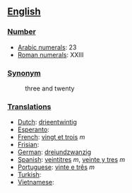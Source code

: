 == [[English]] ==

=== [[Number]] ===

*[[w:Arabic Numerals|Arabic numerals]]: 23
*[[w:Roman numerals|Roman numerals]]: XXIII

=== [[Synonym]] ===
:three and twenty

=== [[Translations]] ===

*[[Dutch]]: [[drieentwintig]]
*[[Esperanto]]:
*[[French]]: [[vingt et trois]] ''m''
*[[Frisian]]:
*[[German]]: [[dreiundzwanzig]]
*[[Spanish]]: [[veintitres]] ''m'', [[veinte y tres]] ''m''
*[[Portuguese]]: [[vinte e três]] ''m''
*[[Turkish]]:
*[[Vietnamese]]: